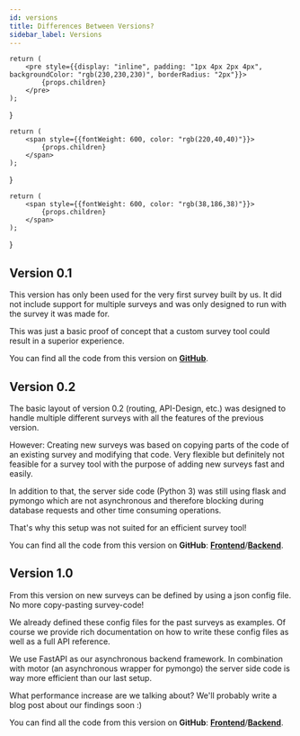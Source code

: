 ```yaml
---
id: versions
title: Differences Between Versions?
sidebar_label: Versions
---
```


    return (
        <pre style={{display: "inline", padding: "1px 4px 2px 4px", backgroundColor: "rgb(230,230,230)", borderRadius: "2px"}}>
            {props.children}
        </pre>
    );
}

    return (
        <span style={{fontWeight: 600, color: "rgb(220,40,40)"}}>
            {props.children}
        </span>
    );
}

    return (
        <span style={{fontWeight: 600, color: "rgb(38,186,38)"}}>
            {props.children}
        </span>
    );
}

## Version 0.1

This version has only been used for the very first survey built by us. It did not include support for multiple surveys
and <Bad>was only designed to run with the survey it was made for</Bad>.

This was just a basic proof of concept that a custom survey tool could result in a superior experience.

You can find all the code from this version on [<strong>GitHub</strong>][1].



## Version 0.2

The basic layout of version 0.2 (routing, API-Design, etc.) was designed to handle multiple different surveys with all
the features of the previous version.

However: <Bad>Creating new surveys was based on copying parts of the code</Bad> of an existing survey and modifying
that code. Very flexible but definitely not feasible for a survey tool with the purpose of adding new surveys fast
and easily.

In addition to that, the server side code (<Tag>Python 3</Tag>) was still using <Tag>flask</Tag> and <Tag>pymongo</Tag>
which are <Bad>not asynchronous and therefore blocking during database requests and other time consuming operations</Bad>.

That's why this setup was not suited for an efficient survey tool!

You can find all the code from this version on <strong>GitHub</strong>:
[<strong>Frontend</strong>][2]/[<strong>Backend</strong>][3].



## Version 1.0

From this version on <Good>new surveys can be defined by using a <Tag>json</Tag> config file</Good>. No more
copy-pasting survey-code!

We already defined these config files for the past surveys as examples. Of course we provide rich documentation on how
to write these config files as well as a full API reference.

We use <Tag>FastAPI</Tag> as our <Good>asynchronous backend framework</Good>. In combination with <Tag>motor</Tag> (an
asynchronous wrapper for <Tag>pymongo</Tag>) the server side code is way more efficient than our last setup.

What performance increase are we talking about? We'll probably write a blog post about our findings soon :)

You can find all the code from this version on <strong>GitHub</strong>:
[<strong>Frontend</strong>][2]/[<strong>Backend</strong>][3].



[1]: https://github.com/mse-mint-arduino-2020/surveytool
[2]: https://github.com/mse-survey-tool/mse-survey-frontend
[3]: https://github.com/mse-survey-tool/mse-survey-backend
